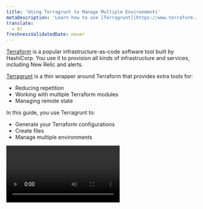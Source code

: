 ```yaml
---
title: 'Using Terragrunt to Manage Multiple Environments'
metaDescription: 'Learn how to use [Terragrunt](https://www.terraform.io/) to manage configurations in multiple environments'
translate:
  - kr
freshnessValidatedDate: never
---
```


[Terraform](https://www.terraform.io/) is a popular infrastructure-as-code software tool built by HashiCorp. You use it to provision all kinds of infrastructure and services, including New Relic <InlinePopover type="dashboards" /> and alerts.

[Terragrunt](https://terragrunt.gruntwork.io/#:~:text=Terragrunt%20is%20a%20thin%20wrapper,modules%2C%20and%20managing%20remote%20state.) is a thin wrapper around Terraform that provides extra tools for:

- Reducing repetition
- Working with multiple Terraform modules
- Managing remote state

In this guide, you use Terragrunt to:

- Generate your Terraform configurations
- Create files
- Manage multiple environments

<Video id="ivbp4e8t1f" type="wistia" />

## Before you begin

To use this guide, you should have some basic knowledge of both New Relic and Terraform.

If you haven't already:

- [Install the New Relic infrastructure agent](/docs/infrastructure/install-infrastructure-agent) on your host
- [Install the Terraform CLI](https://www.terraform.io/intro/getting-started/install.html)
- [Install Terragrunt](https://terragrunt.gruntwork.io/docs/getting-started/install/)

To follow the examples in this guide, you can find example code on [GitHub](https://github.com/jsbnr/nr-terragrunt-intro-example).

## Create a configuration

Terragrunt provides extra tooling for your Terraform configurations. Here, you create a configuration using Terragrunt, Terraform, and New Relic.

<Steps>

<Step>

Initialize a workspace:

```bash
mkdir terragrunt-config && cd terragrunt-config
```

</Step>

<Step>

In your new folder, create a _terragrunt.hcl_ file:

```bash
touch terragrunt.hcl
```

</Step>

<Step>

Next, create an _environments_ folder with a subfolder called _dev_:

```bash
mkdir -p environments/dev
```

</Step>

<Step>

Then, create a _src_ folder with _main.tf_ and _provider.tf_ files:

```bash
mkdir src
touch src/main.tf
touch src/provider.tf
```

You configure Terraform resources in _main.tf_ and providers in _provider.tf_.

</Step>

<Step>

In _src/provider.tf_, configure a [New Relic provider](https://registry.terraform.io/providers/newrelic/newrelic/latest/docs).


```hcl
terraform {
	required_version = "~> 0.14.3"
	required_providers {
		newrelic = {
			source = "newrelic/newrelic"
			version = "~> 2.14.0"
		}
	}
}
```

</Step>

<Step>

In _src/main.tf_, add a New Relic alert policy named `DemoPolicy`:

```hcl
resource "newrelic_alert_policy" "DemoPolicy" {
	name = "My Demo Policy"
}
```

</Step>

<Step>

In _environments/dev_, create a file named _terragrunt.hcl_:

```bash
touch environments/dev/terragrunt.hcl
```

</Step>

<Step>

In it, add the following `include` statement:

```hcl
include {
	path = find_in_parent_folders()
}
```

This instructs Terragrunt to use any .hcl configuration files it finds in parent folders.

</Step>

<Step>

Add a [`terraform`](https://terragrunt.gruntwork.io/docs/reference/config-blocks-and-attributes/#terraform) block to give Terragrunt a source reference:

```hcl
include {
	path = find_in_parent_folders()
}

terraform {
	source = "../../src"
}
```

</Step>

<Step>

In _src/provider.tf_, configure the New Relic provider with an API key, account ID, and region:

```hcl
terraform {
    required_version = "~> 0.14.3"
    required_providers {
        newrelic = {
            source = "newrelic/newrelic"
            version = "~> 2.14.0"
        }
    }
}

variable "newrelic_personal_apikey" {}
variable "newrelic_account_id" {}
variable "newrelic_region" {}

provider "newrelic" {
	account_id = var.newrelic_account_id
	api_key = var.newrelic_personal_apikey
	region = var.newrelic_region
}
```

You use variables to keep your configuration dynamic.

</Step>

<Step>

In _environments/dev_, initialize terragrunt:

```bash
terragrunt init
```

This sets up a bit of context, including environment variables, then runs `terraform init`:

```bash copyable=false
[output] Terraform has created a lock file .terraform.lock.hcl to record the provider
[output] selections it made above. Include this file in your version control repository
[output] so that Terraform can guarantee to make the same selections by default when
[output] you run "terraform init" in the future.
[output]
[output] Terraform has been successfully initialized!
[output]
[output] You may now begin working with Terraform. Try running "terraform plan" to see
[output] any changes that are required for your infrastructure. All Terraform commands
[output] should now work.
[output]
[output] If you ever set or change modules or backend configuration for Terraform,
[output] rerun this command to reinitialize your working directory. If you forget, other
[output] commands will detect it and remind you to do so if necessary.
[output] [terragrunt] [/workspace/terragrunt-config/environments/dev] 2021/02/02 13:30:31 Copying lock file [output] from /workspace/terragrunt-config/environments/dev/.terragrunt-cache/e-PoBgWhdv3v8QGOtDQxS_WeYu4/
[output] 69zjIFUfApJiUt8gFmi-6-dcPe8/.terraform.lock.hcl to /workspace/terragrunt-config/environments/dev
```

</Step>

<Step>

In _environments/dev/terragrunt.hcl_, add an `inputs` block to provide values for your New Relic account variables:

```hcl
inputs = {
	newrelic_personal_apikey = "NRAK-*<DoNotTranslate>**" # Your New Relic account ID
	newrelic_account_id = "12345" # Your New Relic account ID
	newrelic_region = "US" # US or EU (defaults to US)
}
```

</Step>

<Step>

Now, run `terragrunt plan`:

```bash copyable=false
[output] An execution plan has been generated and is shown below.
[output] Resource actions are indicated with the following symbols:
[output]  + create
[output]
[output] Terraform will perform the following actions:
[output]
[output]  # newrelic_alert_policy.DemoPolicy will be created
[output]  + resource "newrelic_alert_policy" "DemoPolicy" {
[output]    + account_id     = (known after apply)
[output]    + id         = (known after apply)
[output]    + incident_preference = "PER_POLICY"
[output]    + name        = "My Demo Policy"
[output]   }
[output]
[output] Plan: 1 to add, 0 to change, 0 to destroy.
[output]
[output] ------------------------------------------------------------------------
[output]
[output] Note: You didn't specify an "-out" parameter to save this plan, so Terraform
[output] can't guarantee that exactly these actions will be performed if
[output] "terraform apply" is subsequently run.
```

Terragrunt provides the `inputs` block's values.

</Step>

<Step>

Run `terragrunt apply`:

```bash
terragrunt apply
```

Now your Demo Policy is in your New Relic account.

</Step>

</Steps>

## Add to your configuration

Now that you've created a basic New Relic configuration, add the configurations from our [Getting Started with New Relic and Terraform](/docs/more-integrations/terraform/terraform-intro/) and [Terraform modules](/terraform/terraform-modules) guides.

<Callout variant="tip">

If you haven't done these guides yet, you can copy their configurations from the [Terragrunt intro Github repo](https://github.com/jsbnr/nr-terragrunt-intro-example).

</Callout>

<Steps>

<Step>

In _src/main.tf_, update the email address in the alert channel to your preferred email address:

```hcl
resource "newrelic_alert_policy" "DemoPolicy" {
	name = "My Demo Policy"
}

resource "newrelic_alert_channel" "DemoChannel" {
	name = "My Demo Channel"
	type = "email"

	config {
		recipients = "your@email_address.com"
		include_json_attachment = "1"
	}
}

resource "newrelic_alert_policy_channel" "ChannelSubs" {
	policy_id = newrelic_alert_policy.DemoPolicy.id
	channel_ids = [
		newrelic_alert_channel.DemoChannel.id
	]
}

module "HostConditions" {
	source = "git::https://github.com/jsbnr/demo-terraform.git"
	policyId = newrelic_alert_policy.DemoPolicy.id
	cpu_critical = 88
	cpu_warning = 78
	diskPercent = 68
}
```

Here, you added a New Relic alert channel, subscribed the demo policy to the alert channel, and added a module hosted on Github.

</Step>

<Step>

Run `terragrunt init` and then run `terragrunt apply`:

```bash
terragrunt init
terragrunt apply
```

After Terraform finishes processing, your alert policy has two conditions and one alert channel.

</Step>

</Steps>

## Use your environment as a Terragrunt variable

With Terragrunt, you can add the name of the environment you're running to the name of the data you're creating, making your resource more identifiable in New Relic.

<Steps>

<Step> 

In the root _terragrunt.hcl_ file, create an input for `env_name`:

```hcl
inputs = {
	env_name = "develop"
}
```
</Step>

<Step>

In the _src/main.tf_, file add a new variable called `env_name`:

```hcl
variable "env_name" {}
```

</Step>

<Step>

Add the new `env_name` variable to the alert policy and alert channel resource blocks:

```hcl
resource "newrelic_alert_policy" "DemoPolicy" {
	name = "${var.env_name}: My Demo Policy"
}

resource "newrelic_alert_channel" "DemoChannel" {
	name = "${env_name}: My Demo Channel"
	type = "email"

	config {
		recipients = "your@email_address.com"
		include_json_attachment = "1"
	}
}
```

</Step>

<Step>

Run `terragrunt plan` to see the environment variable added to your policy name:

```bash copyable=false
[output] # newrelic_alert_policy.DemoPolicy will be updated in-place
[output] ~ resource "newrelic_alert_policy" "DemoPolicy" {
[output]    id         = "1216533"
[output]   ~ name        = "My Demo Policy" -> "develop: My Demo Policy"
[output]    # (2 unchanged attributes hidden)
[output]  }
[output]
[output] # newrelic_alert_policy_channel.ChannelSubs must be replaced
[output] -/+ resource "newrelic_alert_policy_channel" "ChannelSubs" {
[output]   ~ channel_ids = [
[output]     - 4737437,
[output]    ] -> (known after apply) # forces replacement
[output]   ~ id     = "1216533:4737437" -> (known after apply)
[output]    # (1 unchanged attribute hidden)
[output]  }
```

Here, you hardcoded the environment in _terragrunt.hcl_. To make this more dynamic, use a terragrunt built-in function to get the environment for you.

</Step>

<Step>

In the root _terragrunt.hcl_ file, update the input to use `path_relative_to_include()`, and pass the value as the `env_name` variable:

```hcl
inputs = {
	env_name = path_relative_to_include()
}
```
</Step>

<Step>

Run `terragrunt plan`:

```bash copyable=false
[output] # newrelic_alert_policy.DemoPolicy will be updated in-place
[output] ~ resource "newrelic_alert_policy" "DemoPolicy" {
[output]    id         = "1216533"
[output]   ~ name        = "My Demo Policy" -> "environments/dev: My Demo Policy"
[output]    # (2 unchanged attributes hidden)
[output]  }
[output]
[output] # newrelic_alert_policy_channel.ChannelSubs must be replaced
[output] -/+ resource "newrelic_alert_policy_channel" "ChannelSubs" {
[output]   ~ channel_ids = [
[output]     - 4737437,
[output]    ] -> (known after apply) # forces replacement
[output]   ~ id     = "1216533:4737437" -> (known after apply)
[output]    # (1 unchanged attribute hidden)
[output]  }
[output]
[output] Plan: 2 to add, 1 to change, 2 to destroy.
```

Note that the `env_name` variable has the entire `./environments/dev/` path. Instead, you want to include only the "dev" part.

</Step>

<Step>

Update the _terragrunt.hcl_ to strip "environements/" from `env_name`:

```hcl
locals {
	env_name = replace(path_relative_to_include(), "environments/", "")
}

inputs = {
	env_name = local.env_name
}
```

Here, you added a `locals` block to create a local variable and used the built-in `replace` function to remove the unwanted parts of the relative path.  Then, you updated the `inputs` block to use the local variable.

</Step>

<Step>

Run `terragrunt plan`:

```bash copyable=false
[output]  # newrelic_alert_policy.DemoPolicy will be updated in-place
[output]  ~ resource "newrelic_alert_policy" "DemoPolicy" {
[output]     id         = "1216533"
[output]    ~ name        = "My Demo Policy" -> "dev: My Demo Policy"
[output]     # (2 unchanged attributes hidden)
[output]   }
[output]
[output]  # newrelic_alert_policy_channel.ChannelSubs must be replaced
[output] -/+ resource "newrelic_alert_policy_channel" "ChannelSubs" {
[output]    ~ channel_ids = [
[output]      - 4737437,
[output]     ] -> (known after apply) # forces replacement
[output]    ~ id     = "1216533:4737437" -> (known after apply)
[output]     # (1 unchanged attribute hidden)
[output]   }
[output]
[output] Plan: 2 to add, 1 to change, 2 to destroy.
```

Your new policy name is "dev: My Demo Policy".

</Step>

<Step>

Run `terragrunt apply` to update your configurations:

```bash
terragrunt apply
```

</Step>

</Steps>

## Move your state to remote storage

At the moment, your state file is local. Now, you update your Terraform configurations to store it in Amazon S3.

<Callout variant="tip">

Since Terragrunt allows you to configure multiple environments, you should store state files in their own S3 buckets so they don't overwrite each other.

</Callout>

<Steps>

<Step>

[Create an S3 bucket](https://docs.aws.amazon.com/AmazonS3/latest/userguide/creating-bucket.html) for you development state file.

</Step>

<Step>

[Create an IAM user](https://docs.aws.amazon.com/IAM/latest/UserGuide/intro-structure.html) with [permissions to store files in your bucket](https://docs.aws.amazon.com/IAM/latest/UserGuide/reference_policies_examples_s3_rw-bucket.html).

</Step>

<Step>

In your root _terragrunt.hcl_, add a `remote_state` block that tells Terragrunt where to place your file in S3:

```hcl
remote_state {
	backend = "s3"
	generate = {
		path = "backend.tf"
		if_exists = "overwrite_terragrunt"
	}
	config = {
		bucket = "YOUR_S3_BUCKET_NAME" # Amazon S3 bucket required

		key     = "envs/${local.env_name}/terraform.tfstate"
		region  = "us-east-1"
		encrypt = true
		profile = "YOUR_PROFILE_NAME" # Profile name required
	}
}
```

Here, you defined a remote state configuration that specifies a bucket name, region, encryption, and profile. Make sure you replace the placeholder values with real ones. For `key`, you used the local `env_name` you created earlier to dynamically set the environment for the state file. Finally, you told Terragrunt to generate a new file called _backend.tf_ in your bucket.

</Step>

<Step>

Run `terragrunt plan`:

```bash
terragrunt plan
```

In your bucket, you see a folder named _envs._ Inside it is a folder called _devs_ containing a _terraform.tfstate_ file.

<Callout variant="tip">

Inside `envs/dev`, there is a hidden folder named _terragrunt-cache_. In it, is the _backend.tf_ file that Terragrunt generated.

</Callout>

</Step>

</Steps>

## Create a new environment

Now that you've configured your development environment, create another that reuses most of your work.

<Steps>

<Step>

Under _environments_, create a folder named _nonprod_. In it, create a file called _terragrunt.hcl_:

```bash
mkdir nonprod && cd nonprod
touch terragrunt.hcl
```

</Step>

<Step>

In _environments/nonprod/terragrunt.hcl_, copy the configuration from the _environments/dev/terragrunt.hcl_:

```hcl
include {
	path= find_in_parent_folders()
}

terraform {
	source = "../../src"
}

inputs = {
	newrelic_personal_apikey = "NRAK-**</DoNotTranslate>*" # Your New Relic account ID
	newrelic_account_id = "12345" # Your New Relic account ID
	newrelic_region = "US" # US or EU (defaults to US)
}
```

<Callout variant="tip">

If you're using a different account for your nonprod environment, update `inputs` with a new account ID, API key, and region.

</Callout>

</Step>

<Step>

Inside _nonprod_, run `terragrunt init` and `terragrunt apply`:

```bash
terragrunt init
terragrunt apply
```

Terraform creates a new set of resources prefixed with "nonprod:".

Now, you've created two environments, dev and nonprod, but they're the same, other than their name.

</Step>

<Step>

In _src/main.tf_, add new variables for the Host Conditions module:

```hcl
variable "cpu_critical" {default = 89}
variable "cpu_warningl" {default = 79}
variable "diskPercentage" {default = 69}
```

Using variables like these makes your configurations more dynamic.

</Step>

<Step>

Update `HostConditions` to use the `cpu_critical`, `cpu_warning`, and `diskPercentage` variables:

```hcl
module "HostConditions" {
	source = "git::https://github.com/jsbnr/demo-terraform.git"
	policyId = newrelic_alert_policy.DemoPolicy.id
	cpu_critical = var.cpu_critical
	cpu_warning = var.cpu_warninig
	diskPercent = var.dskPercentage
}
```

</Step>

<Step>

Run `terragrunt plan`:

```bash
terragrunt plan
```

The `HostConditions` values now include the variable defaults.

</Step>

<Step>

In _nonprod/terragrunt.hcl_, add values for your variables:

```hcl
inputs = {
	newrelic_personal_apikey = "NRAK-***" # Your New Relic account ID
	newrelic_account_id = "12345" # Your New Relic account ID
	newrelic_region = "US" # US or EU (defaults to US)

	cpu_critical = 50
	cpu_warninig = 40
	diskPercentage = 98
}
```

This passes the values into your environment configurations.

</Step>

<Step>

Run `terragrunt apply`:

```bash
terragrunt apply
```

In your New Relic account, you have a new policy with nonprod-specific configurations.

</Step>

</Steps>

## Conclusion

Congratulations! You've used Terragrunt to generate New Relic configurations and manage multiple environments. Review the [Terragrunt intro example](https://github.com/jsbnr/nr-terragrunt-intro-example), [New Relic Terraform provider documentation](https://registry.terraform.io/providers/newrelic/newrelic/latest/docs), and [Terragrunt quick start](https://terragrunt.gruntwork.io/docs/getting-started/quick-start/) to learn how you can take your configuration to the next level.
